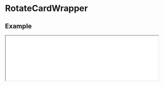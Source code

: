 # RotateCardWrapper

## Example

<iframe
  src="/examples/rotate-card-wrapper"
  height={700}
  width="100%"
  className="mt-6 rounded-xl border bordr-slate-50"
/>

```javascript filename="index.tsx" copy
import { RotateCardWrapper } from "@nguyend-nam/scrollery-ts";

export default function Home() {
  return (
    <div className="!bg-slate-50 p-8">
      <h1 className="!text-[#477076] mb-[300px]">
        <code>RotateCardWrapper</code>
      </h1>

      <RotateCardWrapper
        className="w-full flex flex-col items-center gap-[800px] !mt-8 !mb-[800px]"
        bottomLayer={<span>Animate on Scroll</span>}
        bottomLayerClassName="text-[30px] md:text-[70px] text-[#477076] font-bold"
      >
        <div className="rounded-3xl shadow-md h-full bg-[#477076]" />
        <div className="rounded-3xl shadow-md h-full bg-[#569DAA]" />
        <div className="rounded-3xl shadow-md h-full bg-[#32C4C0]" />
        <div className="rounded-3xl shadow-md h-full bg-[#A5F1E9]" />
      </RotateCardWrapper>
    </div>
  );
}
```

## API

| Name                     | Type            | Default         | Description                                                                                 | Required |
| ------------------------ | --------------- | --------------- | ------------------------------------------------------------------------------------------- | -------- |
| **children**             | `ReactNode`     |                 | The images for the content you want to animate on scroll                                    | &check;  |
| **style**                | `CSSProperties` |                 | The styles you want to apply to the wrapper                                                 |          |
| **className**            | `string`        |                 | The classes you want to apply to the wrapper                                                |          |
| **itemStyle**            | `CSSProperties` |                 | The styles you want to apply to each item                                                   |          |
| **itemClassName**        | `string`        |                 | The classes you want to apply to each item                                                  |          |
| **triggerOn**            | `"in" \| "out"` | `"in"`          | The prop to specify if the animation is triggered when the images go in or out the viewport |          |
| **isSticky**             | `boolean`       | `true`          | If `true`, then the images stay inside the viewport when animating                          |          |
| **threshold**            | `number`        | 1/3 view height | the threshold where the animation is triggered                                              |          |
| **bottomLayer**          | `ReactNode`     |                 | The bottom layer behind the images                                                          |          |
| **bottomLayerStyle**     | `CSSProperties` |                 | The styles you want to apply to the bottom layer                                            |          |
| **bottomLayerClassName** | `string`        |                 | The classes you want to apply to the bottom layer                                           |          |
